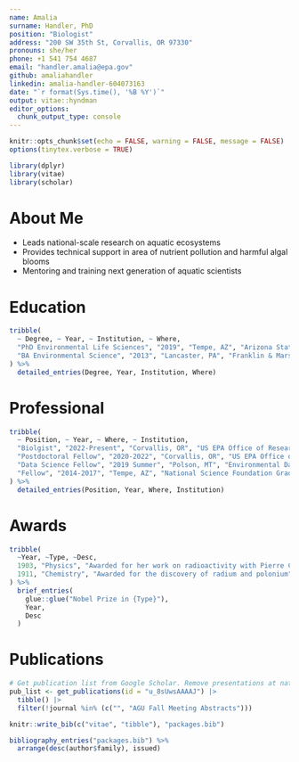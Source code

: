 ```yaml
---
name: Amalia
surname: Handler, PhD
position: "Biologist"
address: "200 SW 35th St, Corvallis, OR 97330"
pronouns: she/her
phone: +1 541 754 4687
email: "handler.amalia@epa.gov"
github: amaliahandler
linkedin: amalia-handler-604073163
date: "`r format(Sys.time(), '%B %Y')`"
output: vitae::hyndman
editor_options: 
  chunk_output_type: console
---
```


```r
knitr::opts_chunk$set(echo = FALSE, warning = FALSE, message = FALSE)
options(tinytex.verbose = TRUE)

library(dplyr)
library(vitae)
library(scholar)

```

# About Me

 * Leads national-scale research on aquatic ecosystems
 * Provides technical support in area of nutrient pollution and harmful algal blooms
 * Mentoring and training next generation of aquatic scientists

# Education

```r
tribble(
  ~ Degree, ~ Year, ~ Institution, ~ Where,
  "PhD Environmental Life Sciences", "2019", "Tempe, AZ", "Arizona State University",
  "BA Environmental Science", "2013", "Lancaster, PA", "Franklin & Marshall College"
) %>% 
  detailed_entries(Degree, Year, Institution, Where)
```

# Professional

```r
tribble(
  ~ Position, ~ Year, ~ Where, ~ Institution,
  "Biolgist", "2022-Present", "Corvallis, OR", "US EPA Office of Research and Development, Pacific Ecological Systems Division",
  "Postdoctoral Fellow", "2020-2022", "Corvallis, OR", "US EPA Office of Research and Development, Pacific Ecological Systems Division",
  "Data Science Fellow", "2019 Summer", "Polson, MT", "Environmental Data Initiative, Flathead Lake Biological Station",
  "Fellow", "2014-2017", "Tempe, AZ", "National Science Foundation Graduate Research Fellowship Program"
) %>% 
  detailed_entries(Position, Year, Where, Institution)

```



# Awards

```r
tribble(
  ~Year, ~Type, ~Desc,
  1903, "Physics", "Awarded for her work on radioactivity with Pierre Curie and Henri Becquerel",
  1911, "Chemistry", "Awarded for the discovery of radium and polonium"
) %>% 
  brief_entries(
    glue::glue("Nobel Prize in {Type}"),
    Year, 
    Desc
  )
```

# Publications

```r
# Get publication list from Google Scholar. Remove presentations at national meetings.
pub_list <- get_publications(id = "u_8sUwsAAAAJ") |>
  tibble() |>
  filter(!journal %in% (c("", "AGU Fall Meeting Abstracts")))

knitr::write_bib(c("vitae", "tibble"), "packages.bib")

bibliography_entries("packages.bib") %>%
  arrange(desc(author$family), issued)
```
